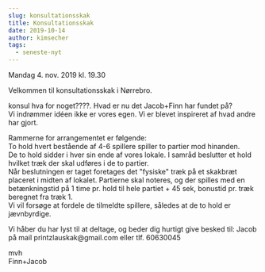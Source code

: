 ```yaml
---
slug: konsultationsskak
title: Konsultationsskak
date: 2019-10-14
author: kimsecher
tags:
  - seneste-nyt
---
```

<!-- wp:paragraph -->
<p>Mandag 4. nov. 2019 kl. 19.30</p>
<!-- /wp:paragraph -->

<!-- wp:paragraph -->
<p>Velkommen til konsultationsskak i Nørrebro.</p>
<!-- /wp:paragraph -->

<!-- wp:paragraph -->
<p>konsul hva for noget????. Hvad er nu det Jacob+Finn har fundet på?<br>Vi indrømmer idéen ikke er vores egen. Vi er blevet inspireret af hvad andre har gjort.</p>
<!-- /wp:paragraph -->

<!-- wp:paragraph -->
<p>Rammerne for arrangementet er følgende:<br>
To hold hvert bestående af 4-6 spillere spiller to partier mod hinanden.<br>
De to hold sidder i hver sin ende af vores lokale. I samråd beslutter et hold hvilket træk der skal udføres i de to partier.<br>
Når beslutningen er taget foretages det "fysiske" træk på et skakbræt placeret i midten af lokalet. Partierne skal noteres, og der spilles med en betænkningstid på 1 time pr. hold til hele partiet + 45 sek, bonustid pr. træk beregnet fra træk 1.<br>
Vi vil forsøge at fordele de tilmeldte spillere, således at de to hold er jævnbyrdige.</p>
<!-- /wp:paragraph -->

<!-- wp:paragraph -->
<p>Vi håber du har lyst til at deltage, og beder dig hurtigt give besked til: Jacob på mail printzlauskak@gmail.com eller tlf. 60630045</p>
<!-- /wp:paragraph -->

<!-- wp:paragraph -->
<p>mvh<br>
Finn+Jacob </p>
<!-- /wp:paragraph -->
